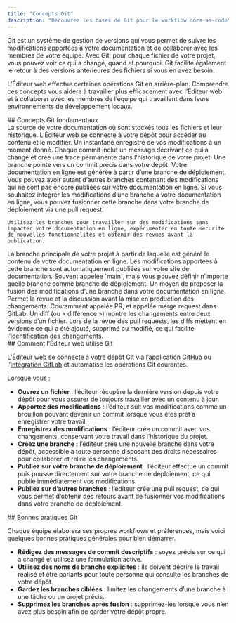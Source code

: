 ```yaml
---
title: "Concepts Git"
description: "Découvrez les bases de Git pour le workflow docs-as-code"
---
```


Git est un système de gestion de versions qui vous permet de suivre les modifications apportées à votre documentation et de collaborer avec les membres de votre équipe. Avec Git, pour chaque fichier de votre projet, vous pouvez voir ce qui a changé, quand et pourquoi. Git facilite également le retour à des versions antérieures des fichiers si vous en avez besoin.

L’Éditeur web effectue certaines opérations Git en arrière-plan. Comprendre ces concepts vous aidera à travailler plus efficacement avec l’Éditeur web et à collaborer avec les membres de l’équipe qui travaillent dans leurs environnements de développement locaux.

<div id="core-git-concepts">
  ## Concepts Git fondamentaux
</div>

<AccordionGroup>
  <Accordion title="Repository">
    La source de votre documentation où sont stockés tous les fichiers et leur historique. L’Éditeur web se connecte à votre dépôt pour accéder au contenu et le modifier.
  </Accordion>

  <Accordion title="Commit">
    Un instantané enregistré de vos modifications à un moment donné. Chaque commit inclut un message décrivant ce qui a changé et crée une trace permanente dans l’historique de votre projet.
  </Accordion>

  <Accordion title="Branch">
    Une branche pointe vers un commit précis dans votre dépôt. Votre documentation en ligne est générée à partir d’une branche de déploiement. Vous pouvez avoir autant d’autres branches contenant des modifications qui ne sont pas encore publiées sur votre documentation en ligne. Si vous souhaitez intégrer les modifications d’une branche à votre documentation en ligne, vous pouvez fusionner cette branche dans votre branche de déploiement via une pull request.

    Utilisez les branches pour travailler sur des modifications sans impacter votre documentation en ligne, expérimenter en toute sécurité de nouvelles fonctionnalités et obtenir des revues avant la publication.
  </Accordion>

  <Accordion title="Deployment branch">
    La branche principale de votre projet à partir de laquelle est généré le contenu de votre documentation en ligne. Les modifications apportées à cette branche sont automatiquement publiées sur votre site de documentation. Souvent appelée `main`, mais vous pouvez définir n’importe quelle branche comme branche de déploiement.
  </Accordion>

  <Accordion title="Pull request">
    Un moyen de proposer la fusion des modifications d’une branche dans votre documentation en ligne. Permet la revue et la discussion avant la mise en production des changements. Couramment appelée PR, et appelée merge request dans GitLab.
  </Accordion>

  <Accordion title="Diff">
    Un diff (ou « différence ») montre les changements entre deux versions d’un fichier. Lors de la revue des pull requests, les diffs mettent en évidence ce qui a été ajouté, supprimé ou modifié, ce qui facilite l’identification des changements.
  </Accordion>
</AccordionGroup>

<div id="how-the-web-editor-uses-git">
  ## Comment l’Éditeur web utilise Git
</div>

L’Éditeur web se connecte à votre dépôt Git via l’[application GitHub](/fr/fr/settings/github) ou l’[intégration GitLab](/fr/fr/settings/gitlab) et automatise les opérations Git courantes.

Lorsque vous :

* **Ouvrez un fichier** : l’éditeur récupère la dernière version depuis votre dépôt pour vous assurer de toujours travailler avec un contenu à jour.
* **Apportez des modifications** : l’éditeur suit vos modifications comme un brouillon pouvant devenir un commit lorsque vous êtes prêt à enregistrer votre travail.
* **Enregistrez des modifications** : l’éditeur crée un commit avec vos changements, conservant votre travail dans l’historique du projet.
* **Créez une branche** : l’éditeur crée une nouvelle branche dans votre dépôt, accessible à toute personne disposant des droits nécessaires pour collaborer et relire les changements.
* **Publiez sur votre branche de déploiement** : l’éditeur effectue un commit puis pousse directement sur votre branche de déploiement, ce qui publie immédiatement vos modifications.
* **Publiez sur d’autres branches** : l’éditeur crée une pull request, ce qui vous permet d’obtenir des retours avant de fusionner vos modifications dans votre branche de déploiement.

<div id="git-best-practices">
  ## Bonnes pratiques Git
</div>

Chaque équipe élaborera ses propres workflows et préférences, mais voici quelques bonnes pratiques générales pour bien démarrer.

* **Rédigez des messages de commit descriptifs** : soyez précis sur ce qui a changé et utilisez une formulation active.
* **Utilisez des noms de branche explicites** : ils doivent décrire le travail réalisé et être parlants pour toute personne qui consulte les branches de votre dépôt.
* **Gardez les branches ciblées** : limitez les changements d’une branche à une tâche ou un projet précis.
* **Supprimez les branches après fusion** : supprimez-les lorsque vous n’en avez plus besoin afin de garder votre dépôt propre.